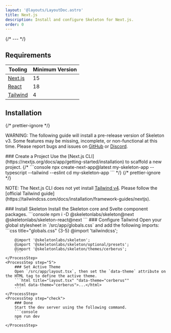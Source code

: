 ```yaml
---
layout: '@layouts/LayoutDoc.astro'
title: Next.js
description: Install and configure Skeleton for Next.js.
order: 0
---
```




{/* --- */}

## Requirements

| Tooling                              | Minimum Version |
| ------------------------------------ | --------------- |
| [Next.js](https://nextjs.org/)       | 15              |
| [React](https://react.dev/)          | 18              |
| [Tailwind](https://tailwindcss.com/) | 4               |

## Installation

{/* prettier-ignore */}
<div class="card preset-outlined-error-500 preset-tonal-error p-8 space-y-8">
	<p>WARNING: The following guide will install a pre-release version of Skeleton v3. Some features may be missing, incomplete,
		or non-functional at this time. Please report bugs and issues on <a class="underline" href="https://github.com/skeletonlabs/skeleton/issues/new/choose" target="_blank" rel="external">GitHub</a> or <a class="underline" href="https://discord.gg/EXqV7W8MtY" target="_blank" rel="external">Discord</a>.</p>
</div>

<Process>
    <ProcessStep step="1">
        ### Create a Project
        Use the [Next.js CLI](https://nextjs.org/docs/app/getting-started/installation) to scaffold a new project.
		{/*
        ```console
        npx create-next-app@latest my-skeleton-app --typescript --tailwind --eslint
        cd my-skeleton-app
        ```
		*/}
		{/* prettier-ignore */}
		<div class="card preset-outlined-warning-500 p-8 space-y-8">
			<p>NOTE: The Next.js CLI does not yet install <u>Tailwind v4</u>. Please follow the [official Tailwind guide](https://tailwindcss.com/docs/installation/framework-guides/nextjs).</p>
		</div>
    </ProcessStep>
    <ProcessStep step="2">
        ### Install Skeleton
        Install the Skeleton core and Svelte component packages.
        ```console
        npm i -D @skeletonlabs/skeleton@next @skeletonlabs/skeleton-react@next
        ```
    </ProcessStep>
    <ProcessStep step="4">
        ### Configure Tailwind
        Open your global stylesheet in `/src/app/globals.css` and add the following imports:
        ```css title="globals.css" {3-5}
        @import 'tailwindcss';

        @import '@skeletonlabs/skeleton';
        @import '@skeletonlabs/skeleton/optional/presets';
        @import '@skeletonlabs/skeleton/themes/cerberus';
        ```
    </ProcessStep>
    <ProcessStep step="5">
        ### Set Active Theme
        Open `/src/app/layout.tsx`, then set the `data-theme` attribute on the HTML tag to define the active theme.
        ```html title="layout.tsx" "data-theme="cerberus""
        <html data-theme="cerberus">...</html>
        ```
    </ProcessStep>
    <ProcessStep step="check">
        ### Done
        Start the dev server using the following command.
    	```console
        npm run dev
        ```
    </ProcessStep>

</Process>
